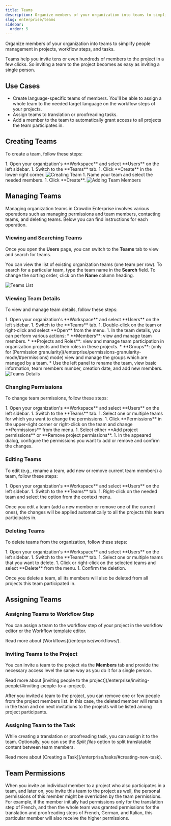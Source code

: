 ```yaml
---
title: Teams
description: Organize members of your organization into teams to simplify user management
slug: enterprise/teams
sidebar:
  order: 5
---
```



Organize members of your organization into teams to simplify people management in projects, workflow steps, and tasks.

Teams help you invite tens or even hundreds of members to the project in a few clicks. So inviting a team to the project becomes as easy as inviting a single person.

## Use Cases

* Create language-specific teams of members. You'll be able to assign a whole team to the needed target language on the workflow steps of your projects.
* Assign teams to translation or proofreading tasks. 
* Add a member to the team to automatically grant access to all projects the team participates in.

## Creating Teams

To create a team, follow these steps:

<Steps>
  1. Open your organization's **Workspace** and select **Users** on the left sidebar.
  1. Switch to the **Teams** tab.
  1. Click **Create** in the lower-right corner. <Image src={createTeam} alt="Creating Team" />
  1. Name your team and select the needed members.
  1. Click **Create**. <Image src={addMembers} alt="Adding Team Members" class="width-lg" />  
</Steps>

## Managing Teams

Managing organization teams in Crowdin Enterprise involves various operations such as managing permissions and team members, contacting teams, and deleting teams. Below you can find instructions for each operation.

### Viewing and Searching Teams

Once you open the **Users** page, you can switch to the **Teams** tab to view and search for teams.

You can view the list of existing organization teams (one team per row). To search for a particular team, type the team name in the **Search** field. To change the sorting order, click on the **Name** column heading.

<Image src={teamsList} alt="Teams List" />

### Viewing Team Details

To view and manage team details, follow these steps:

<Steps>
  1. Open your organization's **Workspace** and select **Users** on the left sidebar.
  1. Switch to the **Teams** tab.
  1. Double-click on the team or right-click and select **Open** from the menu.
  1. In the team details, you can perform various actions:
      * **Members**: view and manage team members. 
      * **Projects and Roles**: view and manage team participation in organization projects and their roles in these projects.
      * **Groups**: (only for [Permission granularity](/enterprise/permissions-granularity-mode/#permissions) mode) view and manage the groups which are managed by a team.
      * Use the left panel to rename the team, view basic information, team members number, creation date, and add new members.
</Steps>

<Image src={teamDetails} alt="Teams Details" />

### Changing Permissions

To change team permissions, follow these steps:

<Steps>
  1. Open your organization's **Workspace** and select **Users** on the left sidebar.
  1. Switch to the **Teams** tab.
  1. Select one or multiple teams for which you want to change the permissions.
  1. Click **Permissions** in the upper-right corner or right-click on the team and change **Permissions** from the menu.
  1. Select either **Add project permissions** or **Remove project permissions**.
  1. In the appeared dialog, configure the permissions you want to add or remove and confirm the changes.
</Steps>

### Editing Teams

To edit (e.g., rename a team, add new or remove current team members) a team, follow these steps:

<Steps>
  1. Open your organization's **Workspace** and select **Users** on the left sidebar.
  1. Switch to the **Teams** tab.
  1. Right-click on the needed team and select the option from the context menu.
</Steps>

Once you edit a team (add a new member or remove one of the current ones), the changes will be applied automatically to all the projects this team participates in.

### Deleting Teams

To delete teams from the organization, follow these steps:

<Steps>
  1. Open your organization's **Workspace** and select **Users** on the left sidebar.
  1. Switch to the **Teams** tab.
  1. Select one or multiple teams that you want to delete.
  1. Click <Icon name="mdi:delete" class="inline-icon" /> or right-click on the selected teams and select **Delete** from the menu.
  1. Confirm the deletion.
</Steps>

Once you delete a team, all its members will also be deleted from all projects this team participated in.

## Assigning Teams

### Assigning Teams to Workflow Step

You can assign a team to the workflow step of your project in the workflow editor or the Workflow template editor.

<ReadMore>
  Read more about [Workflows](/enterprise/workflows/).
</ReadMore>

### Inviting Teams to the Project

You can invite a team to the project via the **Members** tab and provide the necessary access level the same way as you do it for a single person.

<ReadMore>
  Read more about [inviting people to the project](/enterprise/inviting-people/#inviting-people-to-a-project).
</ReadMore>

After you invited a team to the project, you can remove one or few people from the project members list. In this case, the deleted member will remain in the team and on next invitations to the projects will be listed among project participants.

### Assigning Team to the Task

While creating a translation or proofreading task, you can assign it to the team. Optionally, you can use the *Split files* option to split translatable content between team members.

<ReadMore>
  Read more about [Creating a Task](/enterprise/tasks/#creating-new-task).
</ReadMore>

## Team Permissions

When you invite an individual member to a project who also participates in a team, and later on, you invite this team to the project as well, the personal permissions of this member might be overridden by the team permissions. For example, if the member initially had permissions only for the translation step of French, and then the whole team was granted permissions for the translation and proofreading steps of French, German, and Italian, this particular member will also receive the higher permissions.
